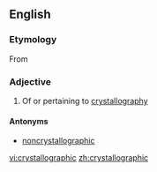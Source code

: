 ==English==
===Etymology===
From {{suffix|crystallography|ic}}

===Adjective===
{{en-adj|-}}

# Of or pertaining to [[crystallography]]

====Antonyms====
* [[noncrystallographic]]


[[vi:crystallographic]]
[[zh:crystallographic]]